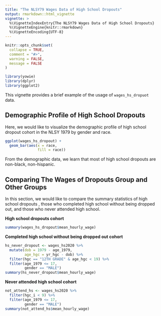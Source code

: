 ```yaml
---
title: "The NLSY79 Wages Data of High School Dropouts"
output: rmarkdown::html_vignette
vignette: >
  %\VignetteIndexEntry{The NLSY79 Wages Data of High School Dropouts}
  %\VignetteEngine{knitr::rmarkdown}
  %\VignetteEncoding{UTF-8}
---
```


```r
knitr::opts_chunk$set(
  collapse = TRUE,
  comment = "#>",
  warning = FALSE,
  message = FALSE
)
```

```r
library(yowie)
library(dplyr)
library(ggplot2)
```

This vignette provides a brief example of the usage of `wages_hs_dropuot` data. 

## Demographic Profile of High School Dropouts

Here, we would like to visualize the demographic profile of high school dropout cohort in the NLSY 1979 by gender and race. 


```r
ggplot(wages_hs_dropout) +
  geom_bar(aes(x = race,
               fill = race)) 
```

From the demographic data, we learn that most of high school dropouts are non-black, non-hispanic. 

## Comparing The Wages of Dropouts Group and Other Groups

In this section, we would like to compare the summary statistics of high school dropouts , those who completed high school without being dropped out, and those who never attended high school.

**High school dropouts cohort**

```r
summary(wages_hs_dropout$mean_hourly_wage)
```

**Completed high school without being dropped out cohort**

```r
hs_never_dropout <- wages_hs2020 %>%
  mutate(dob = 1979 - age_1979,
         age_hgc = yr_hgc - dob) %>%
  filter(hgc == "12TH GRADE" & age_hgc < 19) %>%
  filter(age_1979 <= 17,
         gender == "MALE")
summary(hs_never_dropout$mean_hourly_wage)
```

**Never attended high school cohort**
```r
not_attend_hs <- wages_hs2020 %>%
  filter(hgc_i < 9) %>%
  filter(age_1979 <= 17,
         gender == "MALE")
summary(not_attend_hs$mean_hourly_wage)
```



